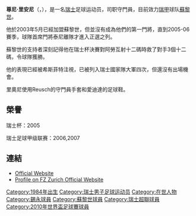 {{BLP unsourced|time=2009-12-02T09:32:01+00:00}}
{{Infobox Football biography
| playername= 里安尼
| fullname = Johnny Leoni
| image = [[File:Leoni070426.jpg|240px]]
| dateofbirth = {{birth date and age|1984|6|30}}
| cityofbirth = [[錫永|錫永]]
| countryofbirth = [[瑞士|瑞士]]
| height = 1.89 m
| currentclub  = [[蘇黎世|蘇黎世]]
| clubnumber = 1
| position = [[守門員|守門員]]
| youthyears = 1992–2001
| youthclubs = [[錫永|錫永]]
| years = 2001–2003<br />2003–
| clubs = [[錫永|錫永]]<br />[[蘇黎世|蘇黎世]]
| caps(goals) = {{0}}30 (0)<br />145 (0)
| nationalyears = 2007
| nationalteam = {{fb|Switzerland}}
| nationalcaps(goals) = {{0}}{{0}}0 (0)
| pcupdate = 2009年5月13日
| ntupdate =
}}

'''尊尼·里安尼'''（{{lang-en|'''Johnny Leoni'''}}，{{bd|1984年|6月30日|catIdx=Johnny Leoni}}），是一名[[瑞士|瑞士]]足球运动员，司职守門員，目前效力[[瑞士足球甲级联赛|瑞甲]]球队[[蘇黎世|蘇黎世]]。

他於2003年5月已經加盟蘇黎世，但並沒有成為他們的第一門將，直到2005-06賽季，球隊首席門將泰尼離隊才進入正選之列。

蘇黎世的支持者深刻記得他在瑞士杯決賽對阿勞互射十二碼時救了對手3個十二碼，令球隊獲勝。

他的表現已經被希斯菲特注視，已被列入瑞士國家隊大軍四次，但還沒有出場機會。

里奧尼使用Reusch的守門員手套和愛迪達的足球鞋。

== 榮譽 ==

瑞士杯：2005

瑞士足球甲级联赛：2006,2007

== 連結 ==
* [https://web.archive.org/web/20150924205610/http://www.johnnyleoni.com/Biographie.php?lang=EN Official Website] {{en icon}}
* [https://web.archive.org/web/20110706232137/http://www.fcz.ch/profis/portrait_detail.htm?saison=&id=190 Profile on FZ Zurich Official Website] {{de icon}}

{{Switzerland Squad 2010 FIFA World Cup}}

{{DEFAULTSORT:Leoni, Johnny}}

[[Category:1984年出生|Category:1984年出生]]
[[Category:瑞士男子足球运动员|Category:瑞士男子足球运动员]]
[[Category:在世人物|Category:在世人物]]
[[Category:錫永球員|Category:錫永球員]]
[[Category:蘇黎世球員|Category:蘇黎世球員]]
[[Category:瑞士超聯球員|Category:瑞士超聯球員]]
[[Category:2010年世界盃足球賽球員|Category:2010年世界盃足球賽球員]]